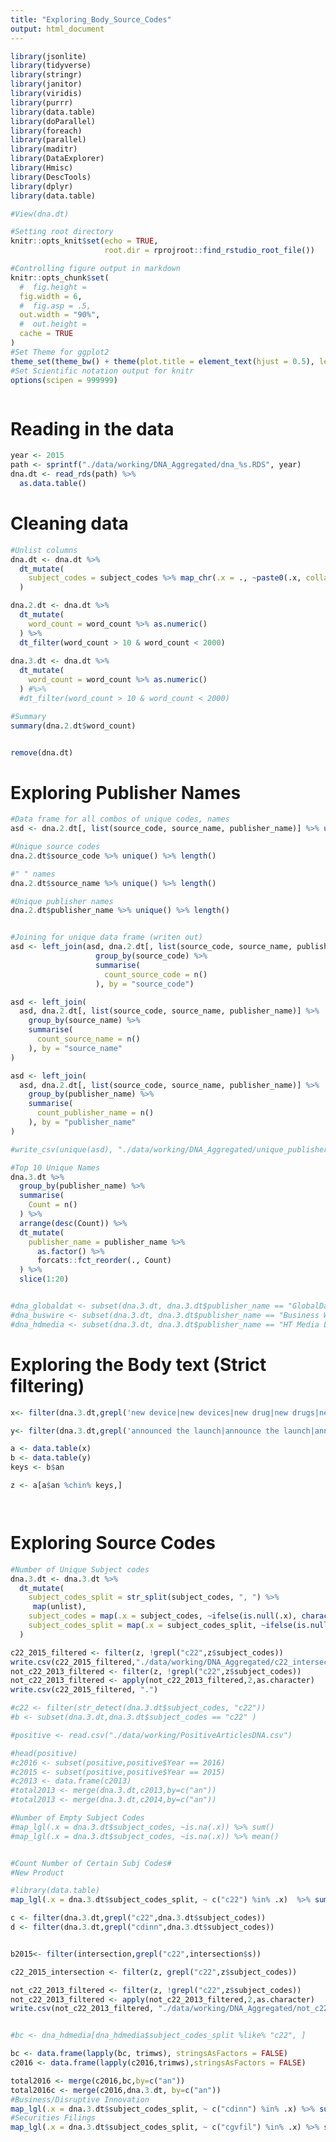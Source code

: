 ```yaml
---
title: "Exploring_Body_Source_Codes"
output: html_document
---
```


```r



library(jsonlite)
library(tidyverse)
library(stringr)
library(janitor)
library(viridis)
library(purrr)
library(data.table)
library(doParallel)
library(foreach)
library(parallel)
library(maditr)
library(DataExplorer)
library(Hmisc)
library(DescTools)
library(dplyr)
library(data.table)

#View(dna.dt)

#Setting root directory
knitr::opts_knit$set(echo = TRUE,
                     root.dir = rprojroot::find_rstudio_root_file())

#Controlling figure output in markdown
knitr::opts_chunk$set(
  #  fig.height =   
  fig.width = 6,
  #  fig.asp = .5,
  out.width = "90%",
  #  out.height = 
  cache = TRUE
)
#Set Theme for ggplot2
theme_set(theme_bw() + theme(plot.title = element_text(hjust = 0.5), legend.position = "bottom"))
#Set Scientific notation output for knitr
options(scipen = 999999)



```


# Reading in the data

```r

year <- 2015
path <- sprintf("./data/working/DNA_Aggregated/dna_%s.RDS", year)
dna.dt <- read_rds(path) %>%
  as.data.table()

```

# Cleaning data

```r

#Unlist columns
dna.dt <- dna.dt %>%
  dt_mutate(
    subject_codes = subject_codes %>% map_chr(.x = ., ~paste0(.x, collapse = ", "))
  )

dna.2.dt <- dna.dt %>%
  dt_mutate(
    word_count = word_count %>% as.numeric()
  ) %>%
  dt_filter(word_count > 10 & word_count < 2000)
  
dna.3.dt <- dna.dt %>%
  dt_mutate(
    word_count = word_count %>% as.numeric()
  ) #%>%
  #dt_filter(word_count > 10 & word_count < 2000)

#Summary
summary(dna.2.dt$word_count)


remove(dna.dt)


```




# Exploring Publisher Names 
```r

#Data frame for all combos of unique codes, names
asd <- dna.2.dt[, list(source_code, source_name, publisher_name)] %>% unique()

#Unique source codes
dna.2.dt$source_code %>% unique() %>% length()

#" " names
dna.2.dt$source_name %>% unique() %>% length()

#Unique publisher names
dna.2.dt$publisher_name %>% unique() %>% length()


#Joining for unique data frame (writen out)
asd <- left_join(asd, dna.2.dt[, list(source_code, source_name, publisher_name)] %>% 
                   group_by(source_code) %>%
                   summarise(
                     count_source_code = n()
                   ), by = "source_code")

asd <- left_join(
  asd, dna.2.dt[, list(source_code, source_name, publisher_name)] %>% 
    group_by(source_name) %>%
    summarise(
      count_source_name = n()
    ), by = "source_name"
)

asd <- left_join(
  asd, dna.2.dt[, list(source_code, source_name, publisher_name)] %>% 
    group_by(publisher_name) %>%
    summarise(
      count_publisher_name = n()
    ), by = "publisher_name"
)

#write_csv(unique(asd), "./data/working/DNA_Aggregated/unique_publisher_sources.csv")

#Top 10 Unique Names
dna.3.dt %>%
  group_by(publisher_name) %>%
  summarise(
    Count = n()
  ) %>%
  arrange(desc(Count)) %>%
  dt_mutate(
    publisher_name = publisher_name %>% 
      as.factor() %>%
      forcats::fct_reorder(., Count)
  ) %>% 
  slice(1:20)


#dna_globaldat <- subset(dna.3.dt, dna.3.dt$publisher_name == "GlobalData Limited")
#dna_buswire <- subset(dna.3.dt, dna.3.dt$publisher_name == "Business Wire, Inc.")
#dna_hdmedia <- subset(dna.3.dt, dna.3.dt$publisher_name == "HT Media Limited")

```


# Exploring the Body text (Strict filtering)


```r


x<- filter(dna.3.dt,grepl('new device|new devices|new drug|new drugs|new product|new products',dna.3.dt$body))

y<- filter(dna.3.dt,grepl('announced the launch|announce the launch|announcing the launch|announces launch|announced launch|announcing launch|launch|launches|launched|launching|announced new|announces new|announcing new|introduce|introduces|introduced|introducing', dna.3.dt$body))

a <- data.table(x)
b <- data.table(y)
keys <- b$an 

z <- a[a$an %chin% keys,]




```



# Exploring Source Codes 


```r

#Number of Unique Subject codes
dna.3.dt <- dna.3.dt %>% 
  dt_mutate(
    subject_codes_split = str_split(subject_codes, ", ") %>%
     map(unlist),
    subject_codes = map(.x = subject_codes, ~ifelse(is.null(.x), character(0), .x)),
    subject_codes_split = map(.x = subject_codes_split, ~ifelse(is.null(.x), character(0), .x))
  )

c22_2015_filtered <- filter(z, !grepl("c22",z$subject_codes))
write.csv(c22_2015_filtered,"./data/working/DNA_Aggregated/c22_intersection_2015.csv")
not_c22_2013_filtered <- filter(z, !grepl("c22",z$subject_codes)) 
not_c22_2013_filtered <- apply(not_c22_2013_filtered,2,as.character)
write.csv(c22_2015_filtered, ".")

#c22 <- filter(str_detect(dna.3.dt$subject_codes, "c22"))
#b <- subset(dna.3.dt,dna.3.dt$subject_codes == "c22" )

#positive <- read.csv("./data/working/PositiveArticlesDNA.csv")

#head(positive)
#c2016 <- subset(positive,positive$Year == 2016)
#c2015 <- subset(positive,positive$Year == 2015)
#c2013 <- data.frame(c2013)
#total2013 <- merge(dna.3.dt,c2013,by=c("an"))
#total2013 <- merge(dna.3.dt,c2014,by=c("an"))

#Number of Empty Subject Codes
#map_lgl(.x = dna.3.dt$subject_codes, ~is.na(.x)) %>% sum()
#map_lgl(.x = dna.3.dt$subject_codes, ~is.na(.x)) %>% mean()


#Count Number of Certain Subj Codes# 
#New Product

#library(data.table)
map_lgl(.x = dna.3.dt$subject_codes_split, ~ c("c22") %in% .x)  %>% sum()

c <- filter(dna.3.dt,grepl("c22",dna.3.dt$subject_codes))
d <- filter(dna.3.dt,grepl("cdinn",dna.3.dt$subject_codes))


b2015<- filter(intersection,grepl("c22",intersection$s))

c22_2015_intersection <- filter(z, grepl("c22",z$subject_codes))

not_c22_2013_filtered <- filter(z, !grepl("c22",z$subject_codes)) 
not_c22_2013_filtered <- apply(not_c22_2013_filtered,2,as.character)
write.csv(not_c22_2013_filtered, "./data/working/DNA_Aggregated/not_c22_filtered_2013.csv")


#bc <- dna_hdmedia[dna_hdmedia$subject_codes_split %like% "c22", ]

bc <- data.frame(lapply(bc, trimws), stringsAsFactors = FALSE)
c2016 <- data.frame(lapply(c2016,trimws),stringsAsFactors = FALSE)

total2016 <- merge(c2016,bc,by=c("an"))
total2016c <- merge(c2016,dna.3.dt, by=c("an")) 
#Business/Disruptive Innovation
map_lgl(.x = dna.3.dt$subject_codes_split, ~ c("cdinn") %in% .x) %>% sum()
#Securities Filings
map_lgl(.x = dna.3.dt$subject_codes_split, ~ c("cgvfil") %in% .x) %>% sum()


```
